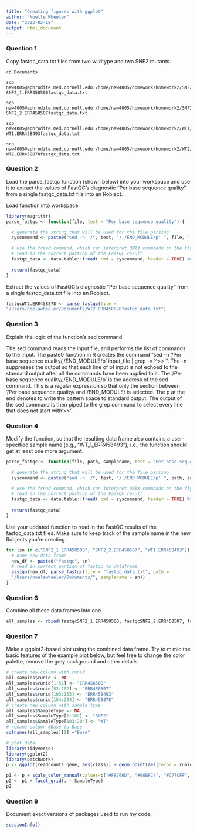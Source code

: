 ```yaml
---
title: "Creating figures with ggplot"
author: "Noelle Wheeler"
date: "2023-02-18"
output: html_document
---
```


### Question 1
Copy fastqc_data.txt files from two wildtype and two SNF2 mutants.
```{}
cd Documents

scp naw4005@aphrodite.med.cornell.edu:/home/naw4005/homework/homework2/SNF2_1/ERR458500_fastqc/fastqc_data.txt SNF2_1.ERR458500fastqc_data.txt

scp naw4005@aphrodite.med.cornell.edu:/home/naw4005/homework/homework2/SNF2_2/ERR458507_fastqc/fastqc_data.txt SNF2_2.ERR458507fastqc_data.txt

scp naw4005@aphrodite.med.cornell.edu:/home/naw4005/homework/homework2/WT1/ERR458493_fastqc/fastqc_data.txt WT1.ERR458493fastqc_data.txt

scp naw4005@aphrodite.med.cornell.edu:/home/naw4005/homework/homework2/WT2/ERR458878_fastqc/fastqc_data.txt WT2.ERR458878fastqc_data.txt
```

### Question 2
Load the parse_fastqc function (shown below) into your workspace and use it to extract the values of FastQC’s diagnostic “Per base sequence quality” from a single fastqc_data.txt file into an Robject.

Load function into workspace
```r
library(magrittr)
parse_fastqc <- function(file, test = "Per base sequence quality") {

  # generate the string that will be used for the file parsing
  syscommand <- paste0("sed -n '/", test, "/,/END_MODULE/p' ", file, " | grep -v '^>>'")

  # use the fread command, which can interpret UNIX commands on the fly to
  # read in the correct portion of the FastQC result
  fastqc_data <- data.table::fread( cmd = syscommand, header = TRUE) %>% as.data.frame
  
  return(fastqc_data)
}
```
Extract the values of FastQC’s diagnostic “Per base sequence quality” from a single fastqc_data.txt file into an Robject.
```r
fastqcWT2.ERR458878 <- parse_fastqc(file = 
"/Users/noelawheeler/Documents/WT2.ERR458878fastqc_data.txt")
```

### Question 3
Explain the logic of the function's sed command.

The sed command reads the input file, and performs the list of commands to the input. The paste0 function in R creates the command "sed -n '/Per base sequence quality/,/END_MODULE/p' input_file | grep -v '^>>'". The -n suppresses the output so that each line of of input is not echoed to the standard output after all the commands have been applied to it. The '/Per base sequence quality/,/END_MODULE/p' is the address of the sed command. This is a regular expression so that only the section between '/Per base sequence quality/ and /END_MODULE/ is selected. The p at the end denotes to write the pattern space to standard output. The output of the sed command is then piped to the grep command to select every line that does not start with '>>'.

### Question 4
Modify the function, so that the resulting data frame also contains a user-specified sample name (e.g., “WT_1_ERR458493”), i.e., the function should get at least one more argument.
```r
parse_fastqc <- function(file, path, samplename, test = "Per base sequence quality") {

  # generate the string that will be used for the file parsing
  syscommand <- paste0("sed -n '/", test, "/,/END_MODULE/p' ", path, samplename, file, " | grep -v '^>>'")

  # use the fread command, which can interpret UNIX commands on the fly to
  # read in the correct portion of the FastQC result
  fastqc_data <- data.table::fread( cmd = syscommand, header = TRUE) %>% as.data.frame
  
  return(fastqc_data)
}
```

Use your updated function to read in the FastQC results of the fastqc_data.txt files. Make sure to keep track of the sample name in the new Robjects you’re creating.
```r
for (sn in c("SNF2_1.ERR458500", "SNF2_2.ERR458507", "WT1.ERR458493")){
  # name new data frame
  new_df <- paste0("fastqc", sn)
  # read in correct portion of fastqc to dataframe 
  assign(new_df, parse_fastqc(file = "fastqc_data.txt", path = 
  "/Users/noelawheeler/Documents/", samplename = sn))
}
```

### Question 6
Combine all these data.frames into one.
```r
all_samples <- rbind(fastqcSNF2_1.ERR458500, fastqcSNF2_2.ERR458507, fastqcWT1.ERR458493, fastqcWT2.ERR458878)
```

### Question 7
Make a ggplot2-based plot using the combined data frame. Try to mimic the basic features of the example plot below, but feel free to change the color palette, remove the grey background and other details.
```r
# create new column with runid
all_samples$runid <- NA
all_samples$runid[1:51] <- "ERR458500"
all_samples$runid[52:102] <- "ERR458507"
all_samples$runid[103:153] <- "ERR458493"
all_samples$runid[154:204] <- "ERR458878"
# create new column with sample type
all_samples$SampleType <- NA
all_samples$SampleType[1:102] <- "SNF2"
all_samples$SampleType[103:204] <- "WT"
# rename column #Base to Base
colnames(all_samples)[1] ="Base"
```


```r
# plot data
library(tidyverse)
library(ggplot2)
library(patchwork)
p <- ggplot(readcounts_gene, aes(class)) + geom_point(aes(color = runid), size = 1) + ylim(c(0,40))

p1 <- p + scale_color_manual(values=c("#F8766D", "#00BFC4", "#C77CFF", "#7CAE00"))
p2 <- p1 + facet_grid(. ~ SampleType)
p2
```

### Question 8
Document exact versions of packages used to run my code.
```r
sessionInfo()
```






